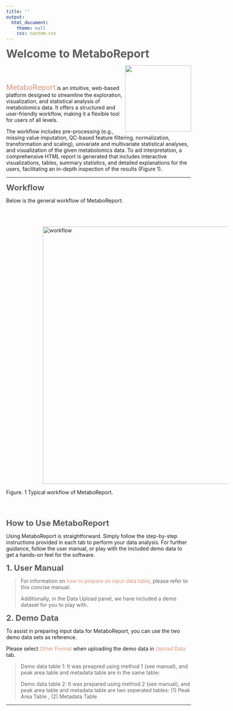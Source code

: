 ```yaml
---
title: ''
output:
  html_document:
    theme: null
    css: custom.css
---
```


<b><span style="color:#5c5d61; font-size:30px;"> Welcome to MetaboReport</span></b>

<img src='img/logo.png' align="right" height="180"/>

<br></br>

<span style="color:#E1937A; font-size:20px;">MetaboReport</span> is an intuitive, web-based platform designed to streamline the exploration, visualization, and statistical analysis of metabolomics data. It offers a structured and user-friendly workflow, making it a flexible tool for users of all levels.

The workflow includes pre-processing (e.g., missing value imputation, QC-based feature filtering, normalization, transformation and scaling), univariate and multivariate statistical analyses, and visualization of the given metabolomics data. To aid interpretation, a comprehensive HTML report is generated that includes interactive visualizations, tables, summary statistics, and detailed explanations for the users, facilitating an in-depth inspection of the results (Figure 1).

---

<b><span style="color:#5c5d61; font-size:22px;">Workflow</span></b>

Below is the general workflow of MetaboReport:

<br></br>

<img src='img/workflow.png' alt='workflow' title='workflow' style="vertical-align:middle;margin:0px 100px" width='700'/>

Figure. 1 Typical workflow of MetaboReport.

<br></br>

<b><span style="color:#5c5d61; font-size:22px;">How to Use MetaboReport</span></b>

Using MetaboReport is straightforward. Simply follow the step-by-step instructions provided in each tab to perform your data analysis. For further guidance, follow the user manual, or play with the included demo data to get a hands-on feel for the software.

<b><span style="color:#5c5d61; font-size:22px;">1. User Manual</span></b>

> For information on <span style="color:#E1937A">how to prepare an input data table</span>, please refer to this concise manual: <a href="www/Manual.pdf" target="_new"><i class="fa fa-file-pdf-o fa-xl" aria-hidden="true"></i></a>
>
> Additionally, in the Data Upload panel, we have included a demo dataset for you to play with.

<b><span style="color:#5c5d61; font-size:22px;">2. Demo Data</span></b>

To assist in preparing input data for MetaboReport, you can use the two demo data sets as reference.

Please select <span style="color:#E1937A">Other Format</span> when uploading the demo data in <span style="color:#E1937A">Upload Data</span> tab.

> Demo data table 1: It was preapred using method 1 (see manual), and peak area table and metadata table are in the same table: <a href="www/demo/M1_Feature_Metadata_Table.csv" target="_new"><i class="fa fa-download fa-s" aria-hidden="true"></i></i></a>
>
> Demo data table 2: It was prepared using method 2 (see manual), and peak area table and metadata table are two seperated tables: (1) Peak Area Table <a href="www/demo/M2_Feature_Table.csv" target="_new"><i class="fa fa-download fa-s" aria-hidden="true"></i></i></a>, (2) Metadata Table <a href="www/demo/M2_Medadata_Table.xlsx" target="_new"><i class="fa fa-download fa-s" aria-hidden="true"></i></i></a>

---
